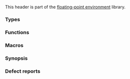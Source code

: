 {{cpp/header/title|cfenv|notes={{mark c++11}}}}
{{cpp/header/navbar}}
{{cpp/header/c}}

This header is part of the [[cpp/numeric/fenv|floating-point environment]] library.

===Types===
{{dsc begin}}
{{dsc inc|cpp/numeric/fenv/dsc fenv_t}}
{{dsc inc|cpp/numeric/fenv/dsc fexcept_t}}
{{dsc end}}

===Functions===
{{dsc begin}}
{{dsc inc|cpp/numeric/fenv/dsc feclearexcept}}
{{dsc inc|cpp/numeric/fenv/dsc fetestexcept}}
{{dsc inc|cpp/numeric/fenv/dsc feraiseexcept}}
{{dsc inc|cpp/numeric/fenv/dsc feexceptflag}}
{{dsc inc|cpp/numeric/fenv/dsc feround}}
{{dsc inc|cpp/numeric/fenv/dsc feenv}}
{{dsc inc|cpp/numeric/fenv/dsc feholdexcept}}
{{dsc inc|cpp/numeric/fenv/dsc feupdateenv}}
{{dsc end}}

===Macros===
{{dsc begin}}
{{dsc inc|cpp/numeric/fenv/dsc FE_exceptions}}
{{dsc inc|cpp/numeric/fenv/dsc FE_round}}
{{dsc inc|cpp/numeric/fenv/dsc FE_DFL_ENV}}
{{dsc end}}

===Synopsis===
{{cpp/synopsis/cfenv}}

===Defect reports===
{{dr list begin}}
{{dr list item|wg=lwg|dr=3905|std=C++11|before={{tt|std::fexcept_t}} must be an integer type|after=it is an object type}}
{{dr list end}}

{{langlinks|ja|zh}}